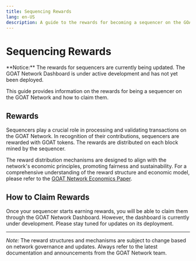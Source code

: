 ```yaml
---
title: Sequencing Rewards
lang: en-US
description: A guide to the rewards for becoming a sequencer on the GOAT Network.
---
```



# Sequencing Rewards

<Callout type="warning">
  **Notice:** The rewards for sequencers are currently being updated. The GOAT Network Dashboard is under active development and has not yet been deployed.
</Callout>

This guide provides information on the rewards for being a sequencer on the GOAT Network and how to claim them.

## Rewards

Sequencers play a crucial role in processing and validating transactions on the GOAT Network. In recognition of their contributions, sequencers are rewarded with GOAT tokens. The rewards are distributed on each block mined by the sequencer.

The reward distribution mechanisms are designed to align with the network's economic principles, promoting fairness and sustainability. For a comprehensive understanding of the reward structure and economic model, please refer to the [GOAT Network Economics Paper](https://drive.google.com/file/d/17TDEZBe9q8eUsK68dnY4z4fbr0jQA5qG/view).

## How to Claim Rewards

Once your sequencer starts earning rewards, you will be able to claim them through the GOAT Network Dashboard. However, the dashboard is currently under development. Please stay tuned for updates on its deployment.

---

*Note:* The reward structures and mechanisms are subject to change based on network governance and updates. Always refer to the latest documentation and announcements from the GOAT Network team.
